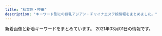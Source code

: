 ```yaml
---
title: "秋葉原・神田"
description: "キーワード別にの巨乳アジアン・チャイナエステ嬢情報をまとめました。"
---
```


新着画像と新着キーワードをまとめています。
2021年03月01日の情報です。

<DmmAffiliateIns />
<KeywordTable
  shops={
    [
    {
        "keywords": {
            "G": 1,
            "D": 4,
            "E": 4
        },
        "station": "JR\u795e\u7530\u99c5\u6771\u53e3",
        "name": "COCORO",
        "url": "http://k-cocoro.co/",
        "img_links": [
            "http://k-cocoro.co/images/shishu_02.jpg",
            "http://k-cocoro.co/images/tite-staff.png",
            "http://k-cocoro.co/images/grande.jpg",
            "http://k-cocoro.co/images/mya.jpg",
            "http://k-cocoro.co/images/momo.jpg",
            "http://k-cocoro.co/images/002.jpg",
            "http://k-cocoro.co/images/noimage.jpg",
            "http://k-cocoro.co/images/s2.jpg",
            "http://k-cocoro.co/images/girlx_top.png",
            "http://k-cocoro.co/images/001.jpg",
            "http://k-cocoro.co/images/gg1.jpg",
            "http://k-cocoro.co/images/remo.jpg",
            "http://k-cocoro.co/images/003.jpg",
            "http://k-cocoro.co/images/nei_03.png",
            "http://k-cocoro.co/images/tite-magazine.png",
            "http://k-cocoro.co/images/yu.jpg",
            "http://k-cocoro.co/images/news_top.jpg",
            "http://k-cocoro.co/images/g3.jpg",
            "http://k-cocoro.co/images/004.jpg",
            "http://k-cocoro.co/images/girl_01.png",
            "http://k-cocoro.co/images/girl_03.png",
            "http://k-cocoro.co/images/shishu_03.jpg",
            "http://k-cocoro.co/images/right_top.png",
            "http://k-cocoro.co/images/shishu_01.jpg",
            "http://k-cocoro.co/images/pagetop.png",
            "http://k-cocoro.co/images/right_bottom.png",
            "http://k-cocoro.co/images/yui.jpg",
            "http://k-cocoro.co/images/mail.png",
            "http://k-cocoro.co/images/nei_01.png",
            "http://k-cocoro.co/images/girl_top.png",
            "http://k-cocoro.co/images/gg2.jpg",
            "http://k-cocoro.co/images/ss.jpg"
        ]
    },
    {
        "name": "\u7652\u3057\u306e\u68ee",
        "keywords": {
            "86": 11
        },
        "img_links": [
            "http://massage-esthe.xyz/img/sta2.jpg",
            "http://massage-esthe.xyz/img/r1.jpg",
            "http://massage-esthe.xyz/img/top.jpg",
            "http://massage-esthe.xyz/img/st1.jpg",
            "http://massage-esthe.xyz/img/st4.jpg",
            "http://massage-esthe.xyz/img/r2.jpg",
            "http://massage-esthe.xyz/img/sta1.jpg",
            "http://massage-esthe.xyz/img/no.png",
            "http://massage-esthe.xyz/img/st3.jpg",
            "http://massage-esthe.xyz/img/st5.jpg",
            "http://massage-esthe.xyz/img/sta4.jpg",
            "http://massage-esthe.xyz/img/sta5.jpg",
            "http://massage-esthe.xyz/img/r4.jpg",
            "http://massage-esthe.xyz/img/nosta.jpg",
            "http://massage-esthe.xyz/img/sta3.jpg",
            "http://massage-esthe.xyz/img/eve.jpg",
            "http://massage-esthe.xyz/img/fla.jpg",
            "http://massage-esthe.xyz/img/st2.jpg"
        ],
        "url": "http://massage-esthe.xyz/",
        "station": "JR\u795e\u7530\u99c5\u897f\u53e3"
    },
    {
        "station": "JR\u79cb\u8449\u539f\u99c5\u662d\u548c\u901a\u308a\u53e3",
        "name": "\u5409\u96c5",
        "img_links": [
            "http://ziya7788.info/images/top-munu-1_02.jpg",
            "http://ziya7788.info/images/top-1_01.jpg",
            "http://ziya7788.info/images/top-1_04.jpg",
            "http://ziya7788.info/images/i-5.jpg",
            "http://ziya7788.info/images/top-munu-1_01.jpg",
            "http://ziya7788.info/images/i-2.jpg",
            "http://ziya7788.info/images/top-1_06.jpg",
            "http://ziya7788.info/images/top-munu-1_05.jpg",
            "http://ziya7788.info/images/i-4.jpg",
            "http://ziya7788.info/images/top-1_02.jpg",
            "http://ziya7788.info/images/top-munu-1_03.jpg",
            "http://ziya7788.info/images/top-1_07.jpg",
            "http://ziya7788.info/images/top-1_03.jpg",
            "http://ziya7788.info/images/index_qr.jpg",
            "http://ziya7788.info/images/top-1_08.jpg",
            "http://ziya7788.info/images/top-munu-1_04.jpg",
            "http://ziya7788.info/images/top-1_09.jpg",
            "http://ziya7788.info/images/top-munu-1_06.jpg",
            "http://ziya7788.info/images/top-1_05.jpg",
            "http://ziya7788.info/images/staff-img.jpg",
            "http://ziya7788.info/images/top-news.jpg",
            "http://ziya7788.info/images/i-1.jpg",
            "http://ziya7788.info/images/top-img.jpg",
            "http://ziya7788.info/images/i-3.jpg",
            "http://ziya7788.info/images/i-6.jpg"
        ],
        "url": "http://ziya7788.info/",
        "keywords": {}
    },
    {
        "img_links": [
            "http://esute-kanda.tokyo/images/st/st_ryo.jpg",
            "http://esute-kanda.tokyo/images/st/st_natsu.jpg",
            "http://esute-kanda.tokyo/images/st/st_kanon.jpg",
            "http://esute-kanda.tokyo/images/top2.png",
            "http://esute-kanda.tokyo/images/top.png",
            "http://esute-kanda.tokyo/images/st/st_jennie2.jpg",
            "http://esute-kanda.tokyo/images/st/st_riri.jpg",
            "http://esute-kanda.tokyo/images/st/st_momo.jpg",
            "http://esute-kanda.tokyo/images/st/st_suzu.jpg",
            "http://esute-kanda.tokyo/images/st/st_jennie.jpg",
            "http://esute-kanda.tokyo/images/st/st_mao.jpg",
            "http://esute-kanda.tokyo/images/st/st_ran.jpg",
            "http://esute-kanda.tokyo/images/st/st_sakura.jpg",
            "http://esute-kanda.tokyo/images/st/st_riko.jpg",
            "http://esute-kanda.tokyo/images/st/st_yuyu.jpg",
            "http://esute-kanda.tokyo/images/st/st_nanami.jpg",
            "http://esute-kanda.tokyo/images/st/st_mariko.jpg",
            "http://esute-kanda.tokyo/images/st/st_yaya.jpg",
            "http://esute-kanda.tokyo/images/st/st_ayaka.jpg",
            "http://esute-kanda.tokyo/images/access/ac_photo.jpg",
            "http://esute-kanda.tokyo/images/st/st_moka.jpg",
            "http://esute-kanda.tokyo/images/st/st_rui.jpg",
            "http://esute-kanda.tokyo/images/st/st_yuuka.jpg",
            "http://esute-kanda.tokyo/images/st/st_sara.jpg",
            "http://esute-kanda.tokyo/images/st/st_yuki.jpg"
        ],
        "name": "\u8336\u8336",
        "keywords": {
            "\u7206\u4e73": 3,
            "D": 9,
            "\u80f8": 1,
            "C": 18,
            "E": 3,
            "F": 8,
            "G": 3,
            "\u4e73": 3
        },
        "url": "http://esute-kanda.tokyo/",
        "station": "\u795e\u7530\u99c5\u897f\u53e3"
    },
    {
        "keywords": {
            "86": 4,
            "E": 1,
            "C": 2,
            "D": 4,
            "85": 2,
            "87": 1
        },
        "name": "\u604b\u306e\u65e5",
        "url": "http://esthe-aroma.pink/",
        "station": "JR\u795e\u7530\u99c5\u6771\u53e3",
        "img_links": [
            "http://esthe-aroma.pink/img/m10.jpg",
            "http://esthe-aroma.pink/img/cg05.jpg",
            "http://esthe-aroma.pink/img/cg01.jpg",
            "http://esthe-aroma.pink/img/cg03.jpg",
            "http://esthe-aroma.pink/img/m6.jpg",
            "http://esthe-aroma.pink/img/m4.jpg",
            "http://esthe-aroma.pink/img/m1.jpg",
            "http://esthe-aroma.pink/img/noo.png",
            "http://esthe-aroma.pink/img/no.png",
            "http://esthe-aroma.pink/img/cg02.jpg",
            "http://esthe-aroma.pink/img/cg07.jpg",
            "http://esthe-aroma.pink/img/top.jpg",
            "http://esthe-aroma.pink/img/m5.jpg",
            "http://esthe-aroma.pink/img/cg011.jpg",
            "http://esthe-aroma.pink/img/m3.jpg",
            "http://esthe-aroma.pink/img/stan.png",
            "http://esthe-aroma.pink/img/fla.jpg",
            "http://esthe-aroma.pink/img/m30.jpg",
            "http://esthe-aroma.pink/img/cg06.jpg",
            "http://esthe-aroma.pink/img/m20.jpg",
            "http://esthe-aroma.pink/img/m2.jpg",
            "http://esthe-aroma.pink/img/cg04.jpg",
            "http://esthe-aroma.pink/img/cg021.jpg",
            "http://esthe-aroma.pink/img/m60.jpg"
        ]
    },
    {
        "name": "\u685c\u6e80\u958b",
        "station": "JR\u79cb\u8449\u539f\u99c5\u662d\u548c\u901a\u308a\u53e3",
        "img_links": [
            "http://sakuram.jpest.net/images/tit_sch.jpg",
            "http://sakuram.jpest.net/images/tit_pro.jpg",
            "http://sakuram.jpest.net/images/tit_new.jpg",
            "http://sakuram.jpest.net/images/tel.png",
            "http://sakuram.jpest.net/images/c7.jpg",
            "http://sakuram.jpest.net/images/c6.jpg",
            "http://sakuram.jpest.net/images/top.jpg",
            "http://sakuram.jpest.net/images/c2.jpg",
            "http://sakuram.jpest.net/images/c4.jpg",
            "http://sakuramadmin.jpest.net/uploads//2020112509063652.jpg",
            "http://sakuram.jpest.net/images/sp_tit_pro.jpg",
            "http://sakuramadmin.jpest.net/uploads//2020112509121473.jpg",
            "http://sakuramadmin.jpest.net/uploads//2020112509073633.jpg",
            "http://sakuram.jpest.net/images/c5.jpg",
            "http://sakuramadmin.jpest.net/uploads//2020112509102616.jpg",
            "http://sakuram.jpest.net/images/c3.jpg",
            "http://sakuram.jpest.net/images/sp_tit_new.jpg",
            "http://sakuram.jpest.net/images/sp_tit_staff.jpg",
            "http://sakuram.jpest.net/images/c8.jpg",
            "http://sakuram.jpest.net/images/sp_tit_pick.jpg",
            "http://sakuramadmin.jpest.net/uploads//2020112509053688.jpg",
            "http://sakuram.jpest.net/images/tit_staff.jpg",
            "http://sakuram.jpest.net/images/c9.jpg",
            "http://sakuramadmin.jpest.net/uploads//202011250904311.jpg",
            "http://sakuram.jpest.net/images/tit_massage.jpg",
            "http://sakuram.jpest.net/images/sp_tit_massage.jpg",
            "http://sakuram.jpest.net/images/c1.jpg"
        ],
        "url": "http://sakuram.jpest.net/",
        "keywords": {
            "F": 1,
            "E": 2
        }
    },
    {
        "img_links": [
            "https://kanda-on.work/images/st/st_yuzuki.jpg",
            "https://kanda-on.work/images/st/st_arisa.jpg",
            "https://kanda-on.work/images/st/st_kaori.jpg",
            "https://kanda-on.work/images/st/st_natsuko.jpg",
            "https://kanda-on.work/images/st/st_ruru.jpg",
            "https://kanda-on.work/images/st/st_rara.jpg",
            "https://kanda-on.work/images/top_campaign_bottom.jpg",
            "https://kanda-on.work/images/st/st_moe.jpg",
            "https://kanda-on.work/images/st/st_miki.jpg",
            "https://kanda-on.work/images/top.png",
            "https://kanda-on.work/images/st/st_mika2.jpg",
            "https://kanda-on.work/images/st/st_lemon.jpg",
            "https://kanda-on.work/images/st/st_akira.jpg",
            "https://kanda-on.work/images/st/st_rara2.jpg",
            "https://kanda-on.work/images/st/st_koko.jpg",
            "https://kanda-on.work/images/st/st_yuri.jpg",
            "https://kanda-on.work/images/st/st_kiki.jpg",
            "https://kanda-on.work/images/top_campaign.jpg",
            "https://kanda-on.work/images/st/st_sakura.jpg",
            "https://kanda-on.work/images/st/st_kana.jpg",
            "https://kanda-on.work/images/st/st_akari.jpg",
            "https://kanda-on.work/images/st/st_ako.jpg",
            "https://kanda-on.work/images/top2.png",
            "https://kanda-on.work/images/st/st_maya.jpg",
            "https://kanda-on.work/images/st/st_mina.jpg",
            "https://kanda-on.work/images/st/st_yuki.jpg",
            "https://kanda-on.work/images/st/st_mika.jpg"
        ],
        "station": "JR\u795e\u7530\u99c5\u897f\u53e3",
        "keywords": {
            "C": 33,
            "\u5de8\u4e73": 3,
            "F": 24,
            "\u4e73": 3
        },
        "name": "\u6e29",
        "url": "https://kanda-on.work/"
    },
    {
        "keywords": {
            "83": 7,
            "82": 14,
            "E": 7,
            "86": 7,
            "81": 7,
            "85": 7,
            "88": 7,
            "C": 21,
            "D": 21,
            "87": 7
        },
        "station": "JR\u6d45\u8349\u6a4b\u99c5\u6771\u53e3",
        "url": "http://ainsel.tyo.ac/",
        "name": "Ainsel\u30fb\u30a8\u30a4\u30f3\u30bb\u30eb",
        "img_links": [
            "http://ainsel.tyo.ac/images/room2.jpg",
            "http://ainsel.tyo.ac/images/mobile.jpg",
            "http://ainsel.tyo.ac/images/staff0.jpg",
            "http://ainsel.tyo.ac/photos/sites/50/2020/09/2020091109302142.jpg",
            "http://ainsel.tyo.ac/photos/sites/50/2020/09/2020091109200314.jpg",
            "http://ainsel.tyo.ac/photos/sites/50/2020/09/2020091109302586.jpg",
            "http://ainsel.tyo.ac/images/room1.jpg",
            "http://ainsel.tyo.ac/photos/sites/50/2020/10/2020100307023490.jpg",
            "http://ainsel.tyo.ac/photos/sites/50/2020/09/2020091109303095.jpg",
            "http://ainsel.tyo.ac/images/news.png",
            "http://ainsel.tyo.ac/images/s_staff.png",
            "http://ainsel.tyo.ac/images/s3.jpg",
            "http://ainsel.tyo.ac/images/room3.jpg",
            "http://ainsel.tyo.ac/images/room4.jpg",
            "http://ainsel.tyo.ac/photos/sites/50/2020/09/2020091109212779.jpg",
            "http://ainsel.tyo.ac/images/s1.jpg",
            "http://ainsel.tyo.ac/images/top.png"
        ]
    },
    {
        "station": "JR\u795e\u7530\u99c5\u5317\u53e3",
        "keywords": {
            "D": 11,
            "C": 33,
            "E": 4,
            "F": 4
        },
        "img_links": [
            "http://nene-kanda.net/images/st/st_mie.jpg",
            "http://nene-kanda.net/images/st/st_mao.jpg",
            "http://nene-kanda.net/images/share/sptel.png",
            "http://nene-kanda.net/images/st/st_saki.jpg",
            "http://nene-kanda.net/images/1.jpg",
            "http://nene-kanda.net/images/topimage/topimage.jpg",
            "http://nene-kanda.net/images/st/st_ruru.jpg",
            "http://nene-kanda.net/images/st/st_mimi.jpg",
            "http://nene-kanda.net/images/4.jpg",
            "http://nene-kanda.net/images/share/tel.png",
            "http://nene-kanda.net/images/topimage/subimage.jpg",
            "http://nene-kanda.net/images/share/pagetop.png",
            "http://nene-kanda.net/images/st/st_miki.jpg",
            "http://nene-kanda.net/images/2.jpg",
            "http://nene-kanda.net/images/3.jpg",
            "http://nene-kanda.net/images/st/st_hitomi.jpg"
        ],
        "name": "NeNe\uff5e\u30cd\u30cd\uff5e",
        "url": "http://nene-kanda.net/index.html"
    },
    {
        "name": "\u30cf\u30d4\u30cd\u30b9",
        "url": "http://loman.ies.fun/",
        "keywords": {
            "E": 4,
            "C": 33,
            "D": 11,
            "89": 1,
            "86": 8,
            "83": 2,
            "88": 1,
            "85": 5,
            "87": 4
        },
        "station": "JR\u795e\u7530\u99c5\u5317\u53e3",
        "img_links": [
            "http://loman.ies.fun/photos/sites/33/2020/03/2020032611555543.jpg",
            "http://loman.ies.fun/photos/sites/33/2020/03/2020032611522152.jpg",
            "http://loman.ies.fun/photos/sites/33/2020/03/2020032611511046.jpg",
            "http://loman.ies.fun/images/girl-z1.jpg",
            "http://loman.ies.fun/photos/sites/33/2020/03/2020032611553428.jpg",
            "http://loman.ies.fun/images/top.png",
            "http://loman.ies.fun/photos/sites/33/2020/03/2020032611445837.jpg",
            "http://loman.ies.fun/photos/sites/33/2020/08/2020081913260795.jpg",
            "http://loman.ies.fun/photos/sites/33/2020/03/2020032611565613.jpg",
            "http://loman.ies.fun/photos/sites/33/2020/03/2020032611584396.jpg",
            "http://loman.ies.fun/photos/sites/33/2020/03/202003261138067.jpg",
            "http://loman.ies.fun/images/mobile.jpg",
            "http://loman.ies.fun/photos/sites/33/2020/03/2020032611562755.jpg",
            "http://loman.ies.fun/photos/sites/33/2020/03/202003261151446.jpg",
            "http://loman.ies.fun/images/room3.jpg",
            "http://loman.ies.fun/photos/sites/33/2020/03/2020032611153250.jpg",
            "http://loman.ies.fun/photos/sites/33/2020/03/2020032611565659.jpg",
            "http://loman.ies.fun/images/room2.jpg",
            "http://loman.ies.fun/images/s_news.png",
            "http://loman.ies.fun/photos/sites/33/2020/03/2020032611445885.jpg",
            "http://loman.ies.fun/photos/sites/33/2020/03/202003261200240.jpg",
            "http://loman.ies.fun/photos/sites/33/2020/03/2020032611565587.jpg",
            "http://loman.ies.fun/images/room4.jpg",
            "http://loman.ies.fun/photos/sites/33/2020/03/2020032612000446.jpg",
            "http://loman.ies.fun/images/room1.jpg",
            "http://loman.ies.fun/images/girl-z2.jpg",
            "http://loman.ies.fun/images/s_staff.png",
            "http://loman.ies.fun/photos/sites/33/2020/03/202003261158439.jpg",
            "http://loman.ies.fun/photos/sites/33/2020/03/2020032611581578.jpg",
            "http://loman.ies.fun/images/s_pick.png",
            "http://loman.ies.fun/photos/sites/33/2020/03/2020032611581687.jpg",
            "http://loman.ies.fun/photos/sites/33/2020/03/2020032611443518.jpg"
        ]
    },
    {
        "keywords": {
            "E": 9,
            "F": 6,
            "C": 26,
            "87": 11,
            "89": 2,
            "85": 5,
            "D": 15,
            "88": 5,
            "91": 3,
            "H": 1,
            "86": 7
        },
        "url": "http://genkidou.work/",
        "name": "\u5143\u6c17\u5802\uff5e\u3052\u3093\u304d\u3069\u3046\uff5e",
        "img_links": [
            "http://genkidou.work/sp/img/t-o.jpg",
            "http://genkidou.work/img/s1.jpg",
            "http://genkidou.work/img/st22.jpg",
            "http://genkidou.work/sp/img/add.jpg",
            "http://genkidou.work/img/acc6.jpg",
            "http://genkidou.work/sp/img/botton.jpg",
            "http://genkidou.work/sp/img/p23.jpg",
            "http://genkidou.work/sp/img/cam.jpg",
            "http://genkidou.work/sp/img/sch.jpg",
            "http://genkidou.work/sp/img/st2.jpg",
            "http://genkidou.work/sp/img/acc4.jpg",
            "http://genkidou.work/img/st12.jpg",
            "http://genkidou.work/img/r9.jpg",
            "http://genkidou.work/sp/img/st10.jpg",
            "http://genkidou.work/img/st9.jpg",
            "http://genkidou.work/sp/img/pc.jpg",
            "http://genkidou.work/sp/img/st13.jpg",
            "http://genkidou.work/img/koko_468x60.png",
            "http://genkidou.work/sp/img/st18.jpg",
            "http://genkidou.work/sp/img/acc2.jpg",
            "http://genkidou.work/img/st18.jpg",
            "http://genkidou.work/sp/img/tel.jpg",
            "http://genkidou.work/img/fla-2.jpg",
            "http://genkidou.work/img/st0011.jpg",
            "http://genkidou.work/img/mo.png",
            "http://genkidou.work/img/st16.jpg",
            "http://genkidou.work/img/head.jpg",
            "http://genkidou.work/sp/img/sys.jpg",
            "http://genkidou.work/sp/img/info.jpg",
            "http://genkidou.work/sp/img/acc6.jpg",
            "http://genkidou.work/sp/img/t-a.jpg",
            "http://genkidou.work/img/sta16.jpg",
            "http://genkidou.work/sp/img/st16.jpg",
            "http://genkidou.work/img/acc4.jpg",
            "http://genkidou.work/img/st011.jpg",
            "http://genkidou.work/img/s3.jpg",
            "http://genkidou.work/img/st21.jpg",
            "http://genkidou.work/sp/img/acc1.jpg",
            "http://genkidou.work/img/acc5.jpg",
            "http://genkidou.work/img/sta22.jpg",
            "http://genkidou.work/img/acc3.jpg",
            "http://genkidou.work/sp/img/t-t.jpg",
            "http://genkidou.work/img/st13.jpg",
            "http://genkidou.work/img/botton.jpg",
            "http://genkidou.work/sp/img/acc5.jpg",
            "http://genkidou.work/img/body2.jpg",
            "http://genkidou.work/sp/img/st24.jpg",
            "http://genkidou.work/sp/img/tit.jpg",
            "http://genkidou.work/img/st17.jpg",
            "http://genkidou.work/img/sta11.jpg",
            "http://genkidou.work/sp/img/st6.jpg",
            "http://genkidou.work/img/sta6.jpg",
            "http://genkidou.work/img/st4.jpg",
            "http://genkidou.work/img/fla.jpg",
            "http://genkidou.work/img/s2.jpg",
            "http://genkidou.work/img/acc2.jpg",
            "http://genkidou.work/img/st6.jpg",
            "http://genkidou.work/img/acc1.jpg",
            "http://genkidou.work/img/st3.jpg",
            "http://genkidou.work/sp/img/time.jpg",
            "http://genkidou.work/img/sta20.jpg",
            "http://genkidou.work/sp/img/pic.jpg",
            "http://genkidou.work/img/st20.jpg",
            "http://genkidou.work/img/st010.jpg",
            "http://genkidou.work/sp/img/acc3.jpg",
            "http://genkidou.work/sp/img/st23.jpg",
            "http://genkidou.work/sp/img/p20.jpg",
            "http://genkidou.work/img/st7.jpg",
            "http://genkidou.work/img/sta2.jpg",
            "http://genkidou.work/img/st2.jpg",
            "http://genkidou.work/sp/img/t-s.jpg",
            "http://genkidou.work/sp/img/st22.jpg",
            "http://genkidou.work/img/fla-1.jpg",
            "http://genkidou.work/img/sta24.jpg",
            "http://genkidou.work/sp/img/st11.jpg",
            "http://genkidou.work/img/st23.jpg",
            "http://genkidou.work/img/sta23.jpg",
            "http://genkidou.work/img/s4.jpg",
            "http://genkidou.work/sp/img/t-r.jpg",
            "http://genkidou.work/sp/img/st20.jpg",
            "http://genkidou.work/img/sta10.jpg",
            "http://genkidou.work/sp/img/koko_234x60.png",
            "http://genkidou.work/sp/img/p24.jpg",
            "http://genkidou.work/img/fla-3.jpg",
            "http://genkidou.work/img/s5.jpg",
            "http://genkidou.work/img/st24.jpg"
        ],
        "station": "JR\u795e\u7530\u99c5\u897f\u53e3"
    },
    {
        "keywords": {
            "C": 1,
            "89": 2,
            "88": 1,
            "F": 2,
            "E": 1
        },
        "url": "http://gakuen.jpest.net/",
        "station": "JR\u79cb\u8449\u539f\u99c5\u662d\u548c\u901a\u308a\u53e3",
        "name": "\u5c11\u5973\u5b66\u5712",
        "img_links": [
            "http://gakuenadmin.jpest.net/uploads/2020/11/g4.jpg",
            "http://gakuenadmin.jpest.net/uploads/2020/11/2020111905172382.jpeg",
            "http://gakuenadmin.jpest.net/uploads/2021/02/202102151157232.jpeg",
            "http://gakuenadmin.jpest.net/uploads/2020/11/2020112607092280.jpeg",
            "http://gakuenadmin.jpest.net/uploads/2020/11/2020112607090815.jpeg",
            "http://gakuenadmin.jpest.net/uploads/2021/02/2021021404551428.jpg",
            "http://gakuenadmin.jpest.net/uploads/2020/11/202011170741460-e1613281451949.jpg",
            "http://gakuenadmin.jpest.net/uploads/2021/02/2021021404545183.jpg",
            "http://gakuenadmin.jpest.net/uploads/2021/02/2021021405363587.jpeg",
            "http://gakuen.jpest.net/images/c9.jpg",
            "http://gakuenadmin.jpest.net/uploads/2021/02/2021021404543751.jpg",
            "http://gakuen.jpest.net/images/c5.jpg",
            "http://gakuen.jpest.net/images/c1.jpg",
            "http://gakuenadmin.jpest.net/uploads/2021/02/2021021511572740.jpeg",
            "http://gakuen.jpest.net/images/c8.jpg",
            "http://gakuen.jpest.net/images/c4.jpg",
            "http://gakuenadmin.jpest.net/uploads/2021/01/2021013104094765.jpg",
            "http://gakuenadmin.jpest.net/uploads/2021/02/2021021709012527.jpeg",
            "http://gakuenadmin.jpest.net/uploads/2020/11/2020111707403491.jpg",
            "http://gakuen.jpest.net/images/c6.jpg",
            "http://gakuenadmin.jpest.net/uploads/2020/11/2020111905143846.jpeg",
            "http://gakuen.jpest.net/images/c2.jpg",
            "http://gakuen.jpest.net/images/c7.jpg",
            "http://gakuenadmin.jpest.net/uploads/2021/02/2021021404545968.jpg",
            "http://gakuen.jpest.net/images/c3.jpg",
            "http://gakuenadmin.jpest.net/uploads/2021/02/2021021709042073.jpeg",
            "http://gakuenadmin.jpest.net/uploads/2021/01/2021013104085726.jpg",
            "http://gakuen.jpest.net/images/c10.jpg",
            "http://gakuen.jpest.net/images/tel.png"
        ]
    },
    {
        "station": "JR\u79cb\u8449\u539f\u99c5\u662d\u548c\u901a\u308a\u53e3",
        "name": "\u30d1\u30f3\u30c0\u30de\u30c3\u30b5\u30fc\u30b8",
        "keywords": {},
        "img_links": [
            "https://yumegokochi1.com/_src/49690956/mikinew22.png",
            "https://yumegokochi1.com/_src/49451704/img20200921221149975618.png",
            "https://yumegokochi1.com/_src/49800856/2.jpg",
            "https://yumegokochi1.com/_src/49451757/mikinew22.png",
            "https://yumegokochi1.com/_src/49451688/mikinew22.png",
            "https://yumegokochi1.com/_src/53271233/hinamatsuri.jpg",
            "https://yumegokochi1.com/_src/49451804/9dfc3519-db15-4421-9d5a-72bca41cf758.jpg",
            "https://yumegokochi1.com/_src/49451710/gettyimages-1124713982.jpg",
            "https://yumegokochi1.com/_src/49451739/s__37322773.jpg",
            "https://yumegokochi1.com/_src/49451708/img20200921221149975618.png",
            "https://yumegokochi1.com/_src/49451761/73712a1b-86b8-482b-b4d2-d8a85862327f.jpg",
            "https://yumegokochi1.com/_src/49451762/9dfc3519-db15-4421-9d5a-72bca41cf758.jpg",
            "https://yumegokochi1.com/_src/49451698/img20200920211111185467.png",
            "https://yumegokochi1.com/_src/49451690/tel.png",
            "https://yumegokochi1.com/_src/49451725/img20200920211111185467.png",
            "https://yumegokochi1.com/_src/49800727/1.jpg",
            "https://yumegokochi1.com/_src/49451694/img20200920141422782540.png",
            "https://yumegokochi1.com/_src/49600659/mikinew22.png",
            "https://yumegokochi1.com/_src/49451751/s__37707790.jpg",
            "https://yumegokochi1.com/_src/49800472/mikinew22.png",
            "https://yumegokochi1.com/_src/49451747/mikinew22.png",
            "https://yumegokochi1.com/_src/49800470/mikinew22.png",
            "https://yumegokochi1.com/_src/49451753/mikinew22.png",
            "https://yumegokochi1.com/_src/49690958/mikinew22.png",
            "https://yumegokochi1.com/_src/49451706/img20200921221149975618.png",
            "https://yumegokochi1.com/_src/49451721/2019-06-03_20200201221114.png",
            "https://yumegokochi1.com/_src/49451741/panda.png",
            "https://yumegokochi1.com/_src/49600657/mikinew22.png",
            "https://yumegokochi1.com/_src/49451755/mikinew22.png",
            "https://yumegokochi1.com/_src/49601606/mikinew22.png",
            "https://yumegokochi1.com/_src/49801147/1.jpg",
            "https://yumegokochi1.com/_src/49601604/img_5364.png",
            "https://yumegokochi1.com/_src/49451712/gettyimages-1124713982.jpg",
            "https://yumegokochi1.com/_src/49451714/img20200920211111185467.png",
            "https://yumegokochi1.com/_src/49451759/mikinew22.png",
            "https://yumegokochi1.com/_src/49451724/2019-06-03_20200201221114.png",
            "https://yumegokochi1.com/_src/49451769/sign.png"
        ],
        "url": "https://yumegokochi1.com/"
    },
    {
        "station": "JR\u79cb\u8449\u539f\u99c5\u662d\u548c\u901a\u308a\u53e3",
        "keywords": {
            "87": 1,
            "89": 1,
            "90": 1,
            "88": 1,
            "D": 3,
            "84": 1,
            "C": 4
        },
        "img_links": [
            "http://junpu.jpest.net/images/tt.jpg",
            "http://junpuadmin.jpest.net/uploads/2021/01/E3B6B02E-4F32-431B-90DF-8F02A102ED7A.jpg",
            "http://junpu.jpest.net/images/b1.jpg",
            "http://junpu.jpest.net/images/head.jpg",
            "http://junpuadmin.jpest.net/uploads/2021/01/5BBD19C5-8DEF-48E7-87D0-CEBE168F2E36-2.jpg",
            "http://junpu.jpest.net/images/telhead.jpg",
            "http://junpuadmin.jpest.net/uploads/2021/02/IMG_2214-1.jpg",
            "http://junpuadmin.jpest.net/uploads/2021/01/E3B6B02E-4F32-431B-90DF-8F02A102ED7A-1.jpg",
            "http://junpuadmin.jpest.net/uploads/2021/01/admin-ajax.jpg",
            "http://junpuadmin.jpest.net/uploads/2021/01/IMG_2402-1.jpg",
            "http://junpu.jpest.net/images/footer.jpg",
            "http://junpuadmin.jpest.net/uploads/2021/01/6DEF0C3A-BC24-43F3-86B7-EA77E5E3A717.jpg",
            "http://junpu.jpest.net/images/telb1.jpg",
            "http://junpuadmin.jpest.net/uploads/2021/01/7.jpg",
            "http://junpu.jpest.net/images/sys4.jpg",
            "http://junpu.jpest.net/images/sys3.jpg",
            "http://junpuadmin.jpest.net/uploads/2021/01/IMG_1616-2.jpg",
            "http://junpuadmin.jpest.net/uploads/2021/01/IMG_1555.jpg",
            "http://junpuadmin.jpest.net/uploads/2021/01/8FAC8FB2-DB21-4688-B50C-530DE522F742.jpg",
            "http://junpuadmin.jpest.net/uploads/2021/01/g1-1.jpg",
            "http://junpu.jpest.net/images/tiao.jpg",
            "http://junpuadmin.jpest.net/uploads/2021/01/5.jpg",
            "http://junpu.jpest.net/images/r4.jpg"
        ],
        "url": "http://junpu.jpest.net/",
        "name": "\u9806\u98a8"
    },
    {
        "name": "\u5065\u5eb7\u574a",
        "url": "http://kenkoubo.link",
        "img_links": [
            "http://kenkoubo.link/wp-content/themes/template-salon2/images/08.jpg",
            "http://es-tsudanuma.com/wp-content/uploads/2016/10/massage-de_88_31.jpg",
            "http://kenkoubo.link/wp-content/uploads/2017/03/09.jpg",
            "http://kenkoubo.link/wp-content/uploads/2019/05/ai_image_1_syusei-900x1600.jpeg",
            "http://kenkoubo.link/wp-content/uploads/2019/05/rin_image_1_syusei-900x1600.jpeg",
            "http://kenkoubo.link/wp-content/themes/template-salon2/images/info2.png",
            "http://kenkoubo.link/wp-content/uploads/2019/05/ai_image_1_syusei-250x375.jpeg",
            "http://kenkoubo.link/wp-content/uploads/2017/03/07-1.jpg",
            "http://kenkoubo.link/wp-content/uploads/2017/03/08-2.jpg",
            "https://www.mens-anavi.com/img/mens-esthe1.png",
            "http://kenkoubo.link/wp-content/uploads/2017/03/03-1-250x375.jpg",
            "http://kenkoubo.link/wp-content/themes/template-salon2/images/03.jpg",
            "http://kenkoubo.link/wp-content/themes/template-salon2/images/slider1.jpg",
            "http://kenkoubo.link/wp-content/themes/template-salon2/images/camp-bnr.png",
            "http://kenkoubo.link/wp-content/uploads/2017/03/05-1-250x375.jpg",
            "http://kenkoubo.link/wp-content/uploads/2019/05/rin_image_1_syusei-250x375.jpeg",
            "http://kenkoubo.link/wp-content/uploads/2017/03/08a.jpg",
            "http://kenkoubo.link/wp-content/uploads/2017/03/05a.jpg",
            "http://kenkoubo.link/wp-content/uploads/2017/03/05-1.jpg",
            "http://kenkoubo.link/wp-content/themes/template-salon2/images/news-ttl.png",
            "http://kenkoubo.link/wp-content/uploads/2020/11/yuko_image_syusei-1.jpg",
            "http://kenkoubo.link/wp-content/themes/template-salon2/images/telm.png",
            "http://kenkoubo.link/wp-content/themes/template-salon2/images/camp-bnr2.png",
            "http://kenkoubo.link/wp-content/themes/template-salon2/images/pickup-frame.png",
            "http://kenkoubo.link/wp-content/themes/template-salon2/images/info.png",
            "http://kenkoubo.link/wp-content/uploads/2017/03/08-250x375.jpg",
            "http://kenkoubo.link/wp-content/themes/template-salon2/images/camp-bnr4.png",
            "http://kenkoubo.link/wp-content/uploads/2020/11/yuko_image_syusei-1-250x375.jpg",
            "http://kenkoubo.link/wp-content/uploads/2017/03/03-1.jpg",
            "http://kenkoubo.link/wp-content/uploads/2017/03/08.jpg",
            "http://kenkoubo.link/wp-content/themes/template-salon2/images/camp-bnr3.png",
            "http://kenkoubo.link/wp-content/uploads/2017/03/05.jpg",
            "http://kenkoubo.link/wp-content/themes/template-salon2/images/05.jpg",
            "http://kenkoubo.link/wp-content/themes/template-salon2/images/pickup-ttl.png"
        ],
        "station": "JR\u795e\u7530\u99c5\u5317\u53e3",
        "keywords": {
            "C": 6,
            "85": 2,
            "89": 4,
            "90": 2,
            "D": 6,
            "88": 4
        }
    },
    {
        "keywords": {
            "84": 1
        },
        "img_links": [
            "http://www.asakusabashi-est.xyz/images/index-aridel_02.jpg",
            "http://www.asakusabashi-est.xyz/images/staff/4/3.jpg",
            "http://www.asakusabashi-est.xyz/images/index-aridel_20.jpg",
            "http://www.asakusabashi-est.xyz/images/idnex-down/index-down-if_03.jpg",
            "http://www.asakusabashi-est.xyz/images/idnex-down/index-down-if_12.jpg",
            "http://www.asakusabashi-est.xyz/images/staff/4/4.jpg",
            "http://www.asakusabashi-est.xyz/images/nav/lanmu-t-sys.jpg",
            "http://www.asakusabashi-est.xyz/images/idnex-down/index-down-if_05.jpg",
            "http://www.asakusabashi-est.xyz/images/top/t3.jpg",
            "http://www.asakusabashi-est.xyz/images/index-aridel_10.jpg",
            "http://www.asakusabashi-est.xyz/images/top/t3.png",
            "http://www.asakusabashi-est.xyz/images/nav/lanmu-t-job.jpg",
            "http://www.asakusabashi-est.xyz/images/index-aridel_07.jpg",
            "http://www.asakusabashi-est.xyz/images/nav/lanmu-t-st.jpg",
            "http://www.asakusabashi-est.xyz/images/idnex-down/index-down-if_07.jpg",
            "http://www.asakusabashi-est.xyz/images/top/t2.jpg",
            "http://www.asakusabashi-est.xyz/images/staff/2/moro/moro.jpg",
            "http://www.asakusabashi-est.xyz/images/shop/zi2.png",
            "http://www.asakusabashi-est.xyz/images/sys/lanmu-zi-s7.png",
            "http://www.asakusabashi-est.xyz/images/staff/4/2.jpg",
            "http://www.asakusabashi-est.xyz/images/shop/zi.png",
            "http://www.asakusabashi-est.xyz/images/shop/zi4.png",
            "http://www.asakusabashi-est.xyz/images/index-aridel_18.jpg",
            "http://www.asakusabashi-est.xyz/images/index-aridel_24.jpg",
            "http://www.asakusabashi-est.xyz/images/shop/zi3.png",
            "http://www.asakusabashi-est.xyz/images/staff/6.jpg",
            "http://www.asakusabashi-est.xyz/images/staff/akira.jpg"
        ],
        "name": "Oualia\u30fb\u30af\u30aa\u30ea\u30a2",
        "station": "JR\u6d45\u8349\u6a4b\u99c5\u6771\u53e3",
        "url": "http://www.asakusabashi-est.xyz/"
    },
    {
        "keywords": {
            "D": 5,
            "87": 4,
            "C": 14,
            "85": 3,
            "86": 1
        },
        "station": "JR\u79cb\u8449\u539f\u99c5\u662d\u548c\u901a\u308a\u53e3",
        "name": "\u96a0\u308c\u5bb6",
        "img_links": [
            "http://jasmine-massage.info/i/img/sta196.jpg",
            "http://jasmine-massage.info/img/sta197.jpg",
            "http://jasmine-massage.info/img/s198.jpg",
            "http://jasmine-massage.info/i/img/r2.jpg",
            "http://jasmine-massage.info/i/img/sta199.jpg",
            "http://jasmine-massage.info/img/s197.jpg",
            "http://jasmine-massage.info/img/head.jpg",
            "http://jasmine-massage.info/img/botton.jpg",
            "http://jasmine-massage.info/img/sta198.jpg",
            "http://jasmine-massage.info/img/st199.jpg",
            "http://jasmine-massage.info/img/st196.jpg",
            "http://jasmine-massage.info/img/mo.png",
            "http://jasmine-massage.info/img/st0199.jpg",
            "http://jasmine-massage.info/i/img/sta197.jpg",
            "http://jasmine-massage.info/i/img/r3.jpg",
            "http://jasmine-massage.info/img/st0197.jpg",
            "http://jasmine-massage.info/img/s199.jpg",
            "http://jasmine-massage.info/i/img/st196.jpg",
            "http://jasmine-massage.info/img/nos.jpg",
            "http://jasmine-massage.info/img/st198.jpg",
            "http://jasmine-massage.info/img/sta199.jpg",
            "http://jasmine-massage.info/img/sj.jpg",
            "http://jasmine-massage.info/img/sta196.jpg",
            "http://jasmine-massage.info/img/s196.jpg",
            "http://jasmine-massage.info/i/img/r4.jpg",
            "http://jasmine-massage.info/img/st197.jpg",
            "http://jasmine-massage.info/img/st0196.jpg",
            "http://jasmine-massage.info/i/img/r1.jpg",
            "http://jasmine-massage.info/img/st0198.jpg",
            "http://jasmine-massage.info/i/img/sta198.jpg"
        ],
        "url": "http://jasmine-massage.info/"
    },
    {
        "name": "\u6c34\u306e\u604b",
        "img_links": [],
        "keywords": {},
        "station": "JR\u795e\u7530\u99c5\u5357\u53e3",
        "url": "https://mizuno-koi.com/"
    },
    {
        "station": "JR\u795e\u7530\u99c5\u6771\u53e3",
        "name": "\u767e\u5408",
        "url": "http://yuri.es-relax.info/",
        "keywords": {
            "86": 14,
            "D": 12,
            "88": 2
        },
        "img_links": [
            "http://yuri.es-relax.info/gals/mimi1.jpg",
            "http://yuri.es-relax.info/gals/riri1.jpg",
            "http://yuri.es-relax.info/images/nana1.jpg",
            "http://yuri.es-relax.info/images/info3.png",
            "http://yuri.es-relax.info/images/info5.jpg",
            "http://yuri.es-relax.info/gals/yuki1.jpg",
            "http://yuri.es-relax.info/images/bg_header.jpg",
            "http://yuri.es-relax.info/images/hana1.jpg",
            "http://yuri.es-relax.info/images/nao1.jpg",
            "http://yuri.es-relax.info/images/sayuri1.jpg",
            "http://yuri.es-relax.info/images/yuyu1.jpg"
        ]
    },
    {
        "url": "http://www.kien-es.info/",
        "keywords": {
            "87": 3,
            "C": 4,
            "D": 5,
            "86": 1,
            "84": 2,
            "85": 2,
            "88": 1
        },
        "img_links": [
            "http://www.kien-es.info/sp/images/news.jpg",
            "http://www.kien-es.info/img/aki1.jpg",
            "http://www.kien-es.info/sp/img/yuka2.jpg",
            "http://www.kien-es.info/sp/images/7.jpg",
            "http://www.kien-es.info/images/sm.jpg",
            "http://www.kien-es.info/images/int1.jpg",
            "http://www.kien-es.info/img/emi.png",
            "http://www.kien-es.info/img/kara.png",
            "http://www.kien-es.info/sp/images/ac2.png",
            "http://www.kien-es.info/sp/images/staff_t.jpg",
            "http://www.kien-es.info/sp/img/emi1.jpg",
            "http://www.kien-es.info/images/int2.jpg",
            "http://www.kien-es.info/sp/images/info_t.jpg",
            "http://www.kien-es.info/sp/images/tel.jpg",
            "http://www.kien-es.info/img/yuka.png",
            "http://www.kien-es.info/images/9.jpg",
            "http://www.kien-es.info/sp/images/sys2.jpg",
            "http://www.kien-es.info/img/haruka.png",
            "http://www.kien-es.info/sp/images/ac1.jpg",
            "http://www.kien-es.info/img/yuri2.jpg",
            "http://www.kien-es.info/sp/images/5.jpg",
            "http://www.kien-es.info/images/11.jpg",
            "http://www.kien-es.info/img/yuki1.jpg",
            "http://www.kien-es.info/sp/staff/kumi.png",
            "http://www.kien-es.info/img/yuri.png",
            "http://www.kien-es.info/images/news.jpg",
            "http://www.kien-es.info/sp/staff/yuka.png",
            "http://www.kien-es.info/img/aki2.jpg",
            "http://www.kien-es.info/sp/img/yuka1.jpg",
            "http://www.kien-es.info/sp/images/2.jpg",
            "http://www.kien-es.info/img/yuki.png",
            "http://www.kien-es.info/sp/images/newsb.png",
            "http://www.kien-es.info/sp/images/4.jpg",
            "http://www.kien-es.info/sp/images/info.png",
            "http://www.kien-es.info/img/kara1.jpg",
            "http://www.kien-es.info/sp/images/int1.jpg",
            "http://www.kien-es.info/sp/img/yuki2.jpg",
            "http://www.kien-es.info/sp/img/yuri2.jpg",
            "http://www.kien-es.info/images/info.jpg",
            "http://www.kien-es.info/img/yuka1.jpg",
            "http://www.kien-es.info/sp/images/sys1.jpg",
            "http://www.kien-es.info/sp/img/aki2.jpg",
            "http://www.kien-es.info/sp/img/yumi1.jpg",
            "http://www.kien-es.info/sp/staff/haruka.png",
            "http://www.kien-es.info/sp/img/kumi2.jpg",
            "http://www.kien-es.info/img/kumi.png",
            "http://www.kien-es.info/sp/img/kara2.jpg",
            "http://www.kien-es.info/sp/img/emi2.jpg",
            "http://www.kien-es.info/sp/staff/yumi.png",
            "http://www.kien-es.info/sp/images/1.jpg",
            "http://www.kien-es.info/sp/img/kumi1.jpg",
            "http://www.kien-es.info/img/kara2.jpg",
            "http://www.kien-es.info/img/kumi2.jpg",
            "http://www.kien-es.info/sp/img/haruka1.jpg",
            "http://www.kien-es.info/sp/staff/aki.png",
            "http://www.kien-es.info/sp/menu/staff.jpg",
            "http://www.kien-es.info/img/yuka2.jpg",
            "http://www.kien-es.info/sp/img/aki1.jpg",
            "http://www.kien-es.info/images/12.jpg",
            "http://www.kien-es.info/sp/staff/yuki.png",
            "http://www.kien-es.info/img/emi1.jpg",
            "http://www.kien-es.info/sp/images/head.jpg",
            "http://www.kien-es.info/sp/menu/top.jpg",
            "http://www.kien-es.info/sp/images/sys4.png",
            "http://www.kien-es.info/sp/img/kara1.jpg",
            "http://www.kien-es.info/images/4.jpg",
            "http://www.kien-es.info/sp/img/yuri1.jpg",
            "http://www.kien-es.info/img/yuki2.jpg",
            "http://www.kien-es.info/sp/staff/emi.png",
            "http://www.kien-es.info/sp/images/ac3.png",
            "http://www.kien-es.info/images/sys1.jpg",
            "http://www.kien-es.info/images/interior_t.jpg",
            "http://www.kien-es.info/sp/img/yuki1.jpg",
            "http://www.kien-es.info/sp/images/9.jpg",
            "http://www.kien-es.info/images/2.jpg",
            "http://www.kien-es.info/images/mobile.jpg",
            "http://www.kien-es.info/sp/staff/kara.png",
            "http://www.kien-es.info/images/1.jpg",
            "http://www.kien-es.info/sp/images/interior_t.jpg",
            "http://www.kien-es.info/img/kaori1.jpg",
            "http://www.kien-es.info/images/3.jpg",
            "http://www.kien-es.info/img/kumi1.jpg",
            "http://www.kien-es.info/images/10.jpg",
            "http://www.kien-es.info/images/rem.png",
            "http://www.kien-es.info/img/kaori.png",
            "http://www.kien-es.info/sp/images/footer.png",
            "http://www.kien-es.info/images/sys2.jpg",
            "http://www.kien-es.info/images/head.jpg",
            "http://www.kien-es.info/img/aki.png",
            "http://www.kien-es.info/sp/images/8.jpg",
            "http://www.kien-es.info/img/haruka1.jpg",
            "http://www.kien-es.info/sp/images/3.jpg",
            "http://www.kien-es.info/sp/images/int2.png",
            "http://www.kien-es.info/images/staff_t.jpg",
            "http://www.kien-es.info/sp/images/6.jpg",
            "http://www.kien-es.info/images/14.jpg",
            "http://www.kien-es.info/sp/images/rec.jpg",
            "http://www.kien-es.info/sp/staff/yuri.png",
            "http://www.kien-es.info/sp/images/sys3.jpg",
            "http://www.kien-es.info/img/yuri1.jpg"
        ],
        "name": "\u5947\u7e01\uff5e\u304d\u3048\u3093\uff5e",
        "station": "JR\u79cb\u8449\u539f\u99c5\u96fb\u6c17\u8857\u53e3"
    },
    {
        "keywords": {
            "85": 1,
            "E": 4,
            "86": 5,
            "D": 2
        },
        "name": "\u82b1\u6c34\u6728",
        "url": "http://xn--vckg5a9gugx77p8s4b.biz/",
        "station": "JR\u79cb\u8449\u539f\u99c5\u662d\u548c\u901a\u308a\u53e3",
        "img_links": [
            "http://xn--vckg5a9gugx77p8s4b.biz/images/cg06.jpg",
            "http://xn--vckg5a9gugx77p8s4b.biz/images/m20.jpg",
            "http://xn--vckg5a9gugx77p8s4b.biz/images/rot.jpg",
            "http://xn--vckg5a9gugx77p8s4b.biz/images/ltb.jpg",
            "http://xn--vckg5a9gugx77p8s4b.biz/images/lab.jpg",
            "http://xn--vckg5a9gugx77p8s4b.biz/images/m50.jpg",
            "http://xn--vckg5a9gugx77p8s4b.biz/images/m60.jpg",
            "http://xn--vckg5a9gugx77p8s4b.biz/images/t4.jpg",
            "http://xn--vckg5a9gugx77p8s4b.biz/images/no.png",
            "http://xn--vckg5a9gugx77p8s4b.biz/images/t1.jpg",
            "http://xn--vckg5a9gugx77p8s4b.biz/images/cg07.jpg",
            "http://xn--vckg5a9gugx77p8s4b.biz/images/cg02.jpg",
            "http://xn--vckg5a9gugx77p8s4b.biz/images/cg051.jpg",
            "http://xn--vckg5a9gugx77p8s4b.biz/images/line.png",
            "http://xn--vckg5a9gugx77p8s4b.biz/images/t2.jpg",
            "http://xn--vckg5a9gugx77p8s4b.biz/images/cg03.jpg",
            "http://xn--vckg5a9gugx77p8s4b.biz/images/cg05.jpg",
            "http://xn--vckg5a9gugx77p8s4b.biz/images/m30.jpg",
            "http://xn--vckg5a9gugx77p8s4b.biz/images/cg01.jpg",
            "http://xn--vckg5a9gugx77p8s4b.biz/images/m10.jpg",
            "http://xn--vckg5a9gugx77p8s4b.biz/images/t3.jpg",
            "http://xn--vckg5a9gugx77p8s4b.biz/images/ret1.jpg",
            "http://xn--vckg5a9gugx77p8s4b.biz/images/t5.jpg",
            "http://xn--vckg5a9gugx77p8s4b.biz/images/ret.jpg",
            "http://xn--vckg5a9gugx77p8s4b.biz/images/m40.jpg",
            "http://xn--vckg5a9gugx77p8s4b.biz/images/top.jpg",
            "http://xn--vckg5a9gugx77p8s4b.biz/images/fla.jpg",
            "http://xn--vckg5a9gugx77p8s4b.biz/images/act.jpg"
        ]
    },
    {
        "station": "JR\u795e\u7530\u99c5\u6771\u53e3",
        "img_links": [
            "http://genki-morix2.asia/img/no-photo-newface.jpg",
            "http://genki-morix2.asia/img/st053.jpg",
            "http://genki-morix2.asia/img/st24.jpg",
            "http://genki-morix2.asia/img/sta56.jpg",
            "http://genki-morix2.asia/img/a.png",
            "http://genki-morix2.asia/img/st38.jpg",
            "http://genki-morix2.asia/img/st16.jpg",
            "http://genki-morix2.asia/img/sta55.jpg",
            "http://genki-morix2.asia/img/st55.jpg",
            "http://genki-morix2.asia/img/st47.jpg",
            "http://genki-morix2.asia/img/st30.jpg",
            "http://genki-morix2.asia/img/st54.jpg",
            "http://genki-morix2.asia/img/i.png",
            "http://genki-morix2.asia/img/st19.jpg",
            "http://genki-morix2.asia/img/st52.jpg",
            "http://genki-morix2.asia/img/Q.png",
            "http://genki-morix2.asia/img/st019.jpg",
            "http://genki-morix2.asia/img/st56.jpg",
            "http://genki-morix2.asia/img/st57.jpg",
            "http://genki-morix2.asia/img/sta57.jpg",
            "http://genki-morix2.asia/img/st17.jpg",
            "http://genki-morix2.asia/img/botton.png",
            "http://genki-morix2.asia/img/st53.jpg"
        ],
        "name": "\u5143\u6c17\u30e2\u30ea\u30e2\u30ea",
        "url": "http://genki-morix2.asia/",
        "keywords": {
            "C": 9,
            "84": 2,
            "86": 1,
            "88": 2,
            "87": 6,
            "85": 7,
            "89": 1
        }
    },
    {
        "img_links": [
            "http://yume-massage.info/img/sta4.jpg",
            "http://yume-massage.info/sp/img/cam.jpg",
            "http://yume-massage.info/sp/img/t-r.jpg",
            "http://yume-massage.info/img/xmas.png",
            "http://yume-massage.info/img/st4.jpg",
            "http://yume-massage.info/sp/img/t-o.jpg",
            "http://yume-massage.info/img/sta6.jpg",
            "http://yume-massage.info/img/botton.jpg",
            "http://yume-massage.info/sp/img/tel.jpg",
            "http://yume-massage.info/img/s1.jpg",
            "http://yume-massage.info/img/r9.jpg",
            "http://yume-massage.info/sp/img/s8.jpg",
            "http://yume-massage.info/sp/img/s9.jpg",
            "http://yume-massage.info/sp/img/t-a.jpg",
            "http://yume-massage.info/sp/img/add2.jpg",
            "http://yume-massage.info/img/st8.jpg",
            "http://yume-massage.info/sp/img/add.jpg",
            "http://yume-massage.info/sp/img/s4.jpg",
            "http://yume-massage.info/img/head.jpg",
            "http://yume-massage.info/img/st06.jpg",
            "http://yume-massage.info/img/st6.jpg",
            "http://yume-massage.info/sp/img/tit.jpg",
            "http://yume-massage.info/sp/img/kan.jpg",
            "http://yume-massage.info/sp/img/s10.jpg",
            "http://yume-massage.info/img/head2.jpg",
            "http://yume-massage.info/sp/img/pc.jpg",
            "http://yume-massage.info/sp/img/info.jpg",
            "http://yume-massage.info/img/st3.jpg",
            "http://yume-massage.info/img/s7.jpg",
            "http://yume-massage.info/sp/img/p-9.jpg",
            "http://yume-massage.info/sp/img/p-10.jpg",
            "http://yume-massage.info/img/sta7.jpg",
            "http://yume-massage.info/img/st7.jpg",
            "http://yume-massage.info/sp/img/t-s.jpg",
            "http://yume-massage.info/sp/img/s7.jpg",
            "http://yume-massage.info/img/st10.jpg",
            "http://yume-massage.info/img/s4.jpg",
            "http://yume-massage.info/sp/img/pic.jpg",
            "http://yume-massage.info/sp/img/s1.jpg",
            "http://yume-massage.info/img/st1.jpg",
            "http://yume-massage.info/img/sta8.jpg",
            "http://yume-massage.info/sp/img/p-6.jpg",
            "http://yume-massage.info/img/sta9.jpg",
            "http://yume-massage.info/img/st9.jpg",
            "http://yume-massage.info/img/st5.jpg",
            "http://yume-massage.info/img/s10.jpg",
            "http://yume-massage.info/sp/img/s6.jpg",
            "http://yume-massage.info/img/s6.jpg",
            "http://yume-massage.info/sp/img/t-t.jpg",
            "http://yume-massage.info/img/s9.jpg",
            "http://yume-massage.info/sp/img/sys.jpg",
            "http://yume-massage.info/img/st2.jpg",
            "http://yume-massage.info/sp/img/botton.jpg",
            "http://yume-massage.info/img/s8.jpg",
            "http://yume-massage.info/img/sta1.jpg",
            "http://yume-massage.info/img/kan.jpg",
            "http://yume-massage.info/sp/img/time.jpg",
            "http://yume-massage.info/img/mo.png",
            "http://yume-massage.info/img/sta10.jpg",
            "http://yume-massage.info/img/nos.jpg"
        ],
        "station": "\u6d45\u8349\u6a4b\u99c5",
        "name": "\u5922",
        "keywords": {
            "84": 3,
            "88": 3,
            "86": 3,
            "85": 2,
            "E": 7,
            "D": 7,
            "87": 6,
            "C": 20
        },
        "url": "http://yume-massage.info/"
    },
    {
        "name": "\u3082\u307f\u697d",
        "station": "JR\u795e\u7530\u99c5\u897f\u53e3",
        "keywords": {
            "D": 20,
            "E": 2,
            "C": 41,
            "G": 2
        },
        "url": "http://refresh-salon.tokyo/",
        "img_links": [
            "http://refresh-salon.tokyo/images/img/wanted.jpg",
            "http://refresh-salon.tokyo/images/st/st_saya.jpg",
            "http://refresh-salon.tokyo/images/st/st_aiko.jpg",
            "http://refresh-salon.tokyo/images/st/st_momo.jpg",
            "http://refresh-salon.tokyo/images/st/st_anna.jpg",
            "http://refresh-salon.tokyo/images/st/st_nana.jpg",
            "http://refresh-salon.tokyo/images/st/st_rin.jpg",
            "http://refresh-salon.tokyo/images/st/st_mei.jpg",
            "http://refresh-salon.tokyo/images/st/st_koko.jpg",
            "http://refresh-salon.tokyo/images/st/st_mariko.jpg",
            "http://refresh-salon.tokyo/images/topimage/main2.jpg",
            "http://refresh-salon.tokyo/images/st/st_miko.jpg",
            "http://refresh-salon.tokyo/images/st/st_risa.jpg",
            "http://refresh-salon.tokyo/images/st/st_junko.jpg"
        ]
    },
    {
        "name": "\u30e9\u30d6\u30ac\u30fc\u30c7\u30f3",
        "img_links": [
            "http://www.lovegarden-s.info/img/pic_info.png",
            "http://www.lovegarden-s.info/img/re2.png",
            "http://www.lovegarden-s.info/photo/201811/15420361921270089007.jpg",
            "http://www.lovegarden-s.info/photo/201504/1430403080602083079.jpg",
            "http://www.lovegarden-s.info/photo/202002/1580969705245014003.jpeg",
            "http://www.lovegarden-s.info/photo/202001/15796781601253232552.jpg",
            "http://www.lovegarden-s.info/photo/home/8951576457983.jpg",
            "http://www.lovegarden-s.info/photo/202002/15809557251246469135.jpg",
            "http://www.lovegarden-s.info/photo/home/4831576458331.jpg",
            "http://www.lovegarden-s.info/photo/201912/15764583101976861511.jpg",
            "http://www.lovegarden-s.info/photo/home/8651455104921.jpg",
            "http://www.lovegarden-s.info/photo/home/4231542036212.jpg",
            "http://www.lovegarden-s.info/photo/201912/15762826581589257136.jpeg",
            "http://www.lovegarden-s.info/img/info.png",
            "http://www.lovegarden-s.info/photo/201602/1455104915985663806.jpg",
            "http://www.lovegarden-s.info/photo/home/8341599896251.jpg",
            "http://www.lovegarden-s.info/photo/201602/14547356612012610027.jpg",
            "http://www.lovegarden-s.info/img/link.png",
            "http://www.lovegarden-s.info/photo/home/8901454735680.jpg",
            "http://www.lovegarden-s.info/photo/home/9871580969716.jpg",
            "http://www.lovegarden-s.info/img/top.png",
            "http://www.lovegarden-s.info/photo/home/1071580955755.jpg",
            "http://www.lovegarden-s.info/photo/home/9601430403087.jpg",
            "http://www.lovegarden-s.info/img/img1.png",
            "http://www.lovegarden-s.info/photo/202009/15998962431272351164.jpeg",
            "http://www.lovegarden-s.info/photo/home/4781579678186.jpg",
            "http://www.lovegarden-s.info/img/staff.png",
            "http://www.lovegarden-s.info/photo/home/7251576458086.jpg",
            "http://www.lovegarden-s.info/photo/201912/15762841361405259657.png",
            "http://www.lovegarden-s.info/img/img2.png",
            "http://www.lovegarden-s.info/img/return.png"
        ],
        "url": "http://www.lovegarden-s.info/",
        "keywords": {
            "89": 4,
            "87": 8,
            "E": 2,
            "85": 6,
            "86": 4,
            "D": 18
        },
        "station": "JR\u79cb\u8449\u539f\u99c5\u662d\u548c\u901a\u308a\u53e3"
    },
    {
        "name": "\u7652\u611b",
        "url": "http://yu-ai.work/",
        "station": "JR\u79cb\u8449\u539f\u99c5\u662d\u548c\u901a\u308a\u53e3",
        "img_links": [
            "http://yu-ai.work/sp/img/botton.jpg",
            "http://yu-ai.work/img/acc2.jpg",
            "http://yu-ai.work/sp/img/sta12.jpg",
            "http://yu-ai.work/sp/img/sta18.jpg",
            "http://yu-ai.work/img/men-es-ran.jpg",
            "http://yu-ai.work/img/st9.jpg",
            "http://yu-ai.work/img/acc1.jpg",
            "http://yu-ai.work/img/st12.jpg",
            "http://yu-ai.work/img/sc9.jpg",
            "http://yu-ai.work/img/st012.jpg",
            "http://yu-ai.work/img/sta17.jpg",
            "http://yu-ai.work/img/sta20.jpg",
            "http://yu-ai.work/sp/img/sys.jpg",
            "http://yu-ai.work/img/st09.jpg",
            "http://yu-ai.work/sp/img/sta17.jpg",
            "http://yu-ai.work/sp/img/t-a.jpg",
            "http://yu-ai.work/img/st020.jpg",
            "http://yu-ai.work/img/sta13.jpg",
            "http://yu-ai.work/sp/img/sta9.jpg",
            "http://yu-ai.work/img/st018.jpg",
            "http://yu-ai.work/sp/img/sta10.jpg",
            "http://yu-ai.work/img/fla.jpg",
            "http://yu-ai.work/img/st0012.jpg",
            "http://yu-ai.work/img/sta18.jpg",
            "http://yu-ai.work/sp/img/pic.jpg",
            "http://yu-ai.work/sp/img/p18.jpg",
            "http://yu-ai.work/sp/img/acc1.jpg",
            "http://yu-ai.work/sp/img/cam.jpg",
            "http://yu-ai.work/img/sta14.jpg",
            "http://yu-ai.work/sp/img/p17.jpg",
            "http://yu-ai.work/sp/img/t-t.jpg",
            "http://yu-ai.work/sp/img/info.jpg",
            "http://yu-ai.work/img/sc17.jpg",
            "http://yu-ai.work/sp/img/sta16.jpg",
            "http://yu-ai.work/sp/img/p19.jpg",
            "http://yu-ai.work/sp/img/acc2.jpg",
            "http://yu-ai.work/img/sc12.jpg",
            "http://yu-ai.work/img/sta19.jpg",
            "http://yu-ai.work/sp/img/time.jpg",
            "http://yu-ai.work/sp/img/acc3.jpg",
            "http://yu-ai.work/sp/img/add.jpg",
            "http://yu-ai.work/img/st019.jpg",
            "http://yu-ai.work/sp/img/t-r.jpg",
            "http://yu-ai.work/img/st13.jpg",
            "http://yu-ai.work/img/st009.jpg",
            "http://yu-ai.work/sp/img/pc.jpg",
            "http://yu-ai.work/img/sta16.jpg",
            "http://yu-ai.work/sp/img/sta14.jpg",
            "http://yu-ai.work/img/sc20.jpg",
            "http://yu-ai.work/sp/img/sta20.jpg",
            "http://yu-ai.work/sp/img/sta19.jpg",
            "http://yu-ai.work/img/head.jpg",
            "http://yu-ai.work/img/st013.jpg",
            "http://yu-ai.work/img/st0013.jpg",
            "http://yu-ai.work/img/st16.jpg",
            "http://yu-ai.work/img/st010.jpg",
            "http://yu-ai.work/img/sc14.jpg",
            "http://yu-ai.work/img/st19.jpg",
            "http://yu-ai.work/sp/img/t-s.jpg",
            "http://yu-ai.work/img/sc16.jpg",
            "http://yu-ai.work/img/sta10.jpg",
            "http://yu-ai.work/img/st015.jpg",
            "http://yu-ai.work/img/st15.jpg",
            "http://yu-ai.work/sp/img/tel.jpg",
            "http://yu-ai.work/sp/img/sta13.jpg",
            "http://yu-ai.work/img/sta12.jpg",
            "http://yu-ai.work/sp/img/p20.jpg",
            "http://yu-ai.work/sp/img/tit.jpg",
            "http://yu-ai.work/img/st20.jpg",
            "http://yu-ai.work/img/sc15.jpg",
            "http://yu-ai.work/img/st14.jpg",
            "http://yu-ai.work/img/st10.jpg",
            "http://yu-ai.work/img/sc13.jpg",
            "http://yu-ai.work/img/botton.jpg",
            "http://yu-ai.work/img/st014.jpg",
            "http://yu-ai.work/img/sta15.jpg",
            "http://yu-ai.work/img/st17.jpg",
            "http://yu-ai.work/img/sta9.jpg",
            "http://yu-ai.work/sp/img/sta15.jpg",
            "http://yu-ai.work/img/nos.jpg",
            "http://yu-ai.work/img/st18.jpg",
            "http://yu-ai.work/sp/img/t-o.jpg",
            "http://yu-ai.work/img/sc19.jpg",
            "http://yu-ai.work/img/acc3.jpg",
            "http://yu-ai.work/img/sc18.jpg",
            "http://yu-ai.work/img/sc10.jpg"
        ],
        "keywords": {
            "86": 3,
            "C": 24,
            "87": 3,
            "E": 3,
            "D": 24,
            "85": 24,
            "84": 3
        }
    },
    {
        "img_links": [
            "http://chou-massage.work/img/sta7.jpg",
            "http://chou-massage.work/sp/img/sta1.jpg",
            "http://chou-massage.work/sp/img/st8.jpg",
            "http://chou-massage.work/img/st7.jpg",
            "http://chou-massage.work/img/sta8.jpg",
            "http://chou-massage.work/sp/img/sta3.jpg",
            "http://chou-massage.work/sp/img/fla-1.jpg",
            "http://chou-massage.work/img/st1.jpg",
            "http://chou-massage.work/sp/img/st2.jpg",
            "http://chou-massage.work/img/st2.jpg",
            "http://chou-massage.work/img/fla-1.jpg",
            "http://chou-massage.work/img/st4.jpg",
            "http://chou-massage.work/img/acc.jpg",
            "http://chou-massage.work/sp/img/st1.jpg",
            "http://chou-massage.work/img/fla-2.jpg",
            "http://chou-massage.work/sp/img/sta4.jpg",
            "http://chou-massage.work/sp/img/sta7.jpg",
            "http://chou-massage.work/img/sta2.jpg",
            "http://chou-massage.work/img/st3.jpg",
            "http://chou-massage.work/sp/img/st7.jpg",
            "http://chou-massage.work/img/sta4.jpg",
            "http://chou-massage.work/img/sta1.jpg",
            "http://chou-massage.work/sp/img/st4.jpg",
            "http://chou-massage.work/sp/img/mo.png",
            "http://chou-massage.work/img/sta3.jpg",
            "http://chou-massage.work/img/fla-3.jpg",
            "http://chou-massage.work/sp/img/sta8.jpg",
            "http://chou-massage.work/img/st8.jpg",
            "http://chou-massage.work/sp/img/fla-2.jpg",
            "http://chou-massage.work/sp/img/sta2.jpg",
            "http://chou-massage.work/sp/img/botton.jpg",
            "http://chou-massage.work/sp/img/st3.jpg",
            "http://chou-massage.work/sp/img/fla-3.jpg",
            "http://chou-massage.work/img/mo.png",
            "http://chou-massage.work/img/botton.jpg",
            "http://chou-massage.work/sp/img/acc.jpg"
        ],
        "station": "JR\u795e\u7530\u99c5\u897f\u53e3",
        "keywords": {
            "86": 10,
            "85": 2,
            "C": 26,
            "87": 8,
            "E": 8,
            "D": 12
        },
        "name": "\u8776",
        "url": "http://chou-massage.work/"
    },
    {
        "name": "\u604b\u306e\u82b1",
        "img_links": [
            "http://kaede.tyo.cm/photos/sites/15/2017/07/\u5fae\u4fe1\u56fe\u7247_20170731133036.jpg",
            "http://kaede.tyo.cm/images/n3.png",
            "http://kaede.tyo.cm/photos/sites/15/2019/07/2019072218445895.jpg",
            "http://kaede.tyo.cm/photos/sites/15/2017/04/03.jpg",
            "http://kaede.tyo.cm/photos/sites/15/2017/11/2017112902394723.jpg",
            "http://kaede.tyo.cm/photos/sites/15/2018/06/2018060802410544.jpg",
            "http://kaede.tyo.cm/images/s3.png",
            "http://kaede.tyo.cm/photos/sites/15/2019/08/201908031036100.jpg",
            "http://kaede.tyo.cm/photos/sites/15/2018/12/2018122110282270.jpg",
            "http://kaede.tyo.cm/photos/sites/15/2019/11/2019110102312976.jpg",
            "http://kaede.tyo.cm/photos/sites/15/2018/07/201807050359241.jpg",
            "http://kaede.tyo.cm/photos/sites/15/2017/05/05.jpg",
            "http://kaede.tyo.cm/photos/sites/15/2019/08/201908021145272.jpg",
            "http://kaede.tyo.cm/photos/sites/15/2019/05/2019051510502494.jpg",
            "http://kaede.tyo.cm/photos/sites/15/2019/11/2019110102312566.jpg",
            "http://kaede.tyo.cm/photos/sites/15/2017/05/1.jpg",
            "http://kaede.tyo.cm/photos/sites/15/2018/07/2018070602462928.jpg",
            "http://kaede.tyo.cm/images/s1.png",
            "http://kaede.tyo.cm/images/top.png",
            "http://kaede.tyo.cm/photos/sites/15/2018/10/2018101210462259.jpg",
            "http://kaede.tyo.cm/photos/sites/15/2017/05/10.jpg",
            "http://kaede.tyo.cm/photos/sites/15/2018/12/2018122811325315.jpg",
            "http://kaede.tyo.cm/images/s_pick.png",
            "http://kaede.tyo.cm/photos/sites/15/2018/07/2018071202180120.jpg",
            "http://kaede.tyo.cm/photos/sites/15/2020/03/2020031613344696.jpg",
            "http://kaede.tyo.cm/photos/sites/15/2018/03/2018031401333199.jpg",
            "http://kaede.tyo.cm/images/room2.jpg",
            "http://kaede.tyo.cm/photos/sites/15/2018/03/2018032208244424.jpg",
            "http://kaede.tyo.cm/photos/sites/15/2018/09/2018092310253191.jpg",
            "http://kaede.tyo.cm/photos/sites/15/2019/01/2019012110352218.jpg",
            "http://kaede.tyo.cm/photos/sites/15/2018/05/2018052602053211.jpg",
            "http://kaede.tyo.cm/photos/sites/15/2017/04/8.jpg",
            "http://kaede.tyo.cm/images/s_news.png",
            "http://kaede.tyo.cm/photos/sites/15/2018/04/2018042103445537.jpg",
            "http://kaede.tyo.cm/photos/sites/15/2019/09/2019092410360674.jpg",
            "http://kaede.tyo.cm/photos/sites/15/2018/12/2018122510562151.jpg",
            "http://kaede.tyo.cm/images/mobile.png",
            "http://kaede.tyo.cm/photos/sites/15/2017/04/st4.jpg",
            "http://kaede.tyo.cm/images/n1.jpg",
            "http://kaede.tyo.cm/images/room1.jpg",
            "http://kaede.tyo.cm/photos/sites/15/2017/03/298510852981895493.jpg",
            "http://kaede.tyo.cm/images/room4.jpg",
            "http://kaede.tyo.cm/photos/sites/15/2018/09/2018090301232862.jpg",
            "http://kaede.tyo.cm/photos/sites/15/2019/07/2019072310543855.jpg",
            "http://kaede.tyo.cm/images/s_staff.jpg",
            "http://kaede.tyo.cm/photos/sites/15/2018/12/2018122510575438.jpg",
            "http://kaede.tyo.cm/photos/sites/15/2018/01/2018013009203349.jpg",
            "http://kaede.tyo.cm/photos/sites/15/2020/08/2020081913203996.jpg",
            "http://kaede.tyo.cm/photos/sites/15/2017/12/2017121802123582.jpg",
            "http://kaede.tyo.cm/images/room3.jpg"
        ],
        "station": "JR\u795e\u7530\u99c5\u6771\u53e3",
        "url": "http://kaede.tyo.cm/",
        "keywords": {
            "85": 4,
            "88": 2,
            "C": 1,
            "84": 2,
            "87": 6,
            "86": 14,
            "E": 5,
            "D": 22
        }
    },
    {
        "name": "AKB",
        "img_links": [
            "http://x-akb.info/img/p-50.jpg",
            "http://x-akb.info/img/p-34.jpg",
            "http://x-akb.info/img/st36.jpg",
            "http://x-akb.info/img/t3.jpg",
            "http://x-akb.info/img/t2.jpg",
            "http://x-akb.info/img/p-42.jpg",
            "http://x-akb.info/img/st49.jpg",
            "http://x-akb.info/img/st40.jpg",
            "http://x-akb.info/img/st45.jpg",
            "http://x-akb.info/img/st46.jpg",
            "http://x-akb.info/img/st50.jpg",
            "http://x-akb.info/img/p-36.jpg",
            "http://x-akb.info/img/st0035.jpg",
            "http://x-akb.info/img/bottom.png",
            "http://x-akb.info/img/st043.jpg",
            "http://x-akb.info/img/p-35.jpg",
            "http://x-akb.info/img/nos.jpg",
            "http://x-akb.info/img/p-45.jpg",
            "http://x-akb.info/img/p-46.jpg",
            "http://x-akb.info/img/st42.jpg",
            "http://x-akb.info/img/mo.png",
            "http://x-akb.info/img/st44.jpg",
            "http://x-akb.info/img/st0043.jpg",
            "http://x-akb.info/img/t1.jpg",
            "http://x-akb.info/img/st35.jpg",
            "http://x-akb.info/img/p-49.jpg",
            "http://x-akb.info/img/st035.jpg",
            "http://asakusabashi.analytics.qlook.net/counter.png",
            "http://x-akb.info/img/p-43.jpg",
            "http://x-akb.info/img/st34.jpg",
            "http://x-akb.info/img/p-44.jpg",
            "http://x-akb.info/img/p-40.jpg"
        ],
        "url": "http://x-akb.info/",
        "station": "JR\u6d45\u8349\u6a4b\u99c5\u6771\u53e3",
        "keywords": {
            "85": 1,
            "87": 5,
            "86": 4,
            "84": 1,
            "C": 19,
            "D": 10,
            "F": 1
        }
    },
    {
        "name": "RAVE \u30ec\u30a4\u30f4",
        "keywords": {
            "90": 1,
            "F": 2,
            "G": 1,
            "88": 1,
            "D": 6,
            "87": 5,
            "89": 1,
            "86": 1
        },
        "url": "http://www.rave.masg.info/",
        "img_links": [
            "http://www.rave.masg.info/files/005-03.jpg",
            "http://www.rave.masg.info/files/001.jpg",
            "http://www.rave.masg.info/images/shop/shop01.jpg",
            "http://www.rave.masg.info/files/003.jpg",
            "http://www.rave.masg.info/images/xian.png",
            "http://www.rave.masg.info/images/shop/shop02.jpg",
            "http://www.rave.masg.info/images/tel.png",
            "http://www.rave.masg.info/files/002-03.jpg",
            "http://www.rave.masg.info/files/001-03.jpg",
            "http://www.rave.masg.info/files/015-03.jpg",
            "http://www.rave.masg.info/files/015.jpg",
            "http://www.rave.masg.info/files/002.jpg",
            "http://www.rave.masg.info/images/s2.jpg",
            "http://www.rave.masg.info/images/maga.jpg",
            "http://www.rave.masg.info/files/009.jpg",
            "http://www.rave.masg.info/images/zi_staff.png",
            "http://www.rave.masg.info/files/014-03.jpg",
            "http://www.rave.masg.info/files/006-02.jpg",
            "http://www.rave.masg.info/files/005-02.jpg",
            "http://www.rave.masg.info/images/new1.png",
            "http://www.rave.masg.info/images/s1.jpg",
            "http://www.rave.masg.info/images/zi_massage.png",
            "http://www.rave.masg.info/images/infotiao1.jpg",
            "http://www.rave.masg.info/files/001-02.jpg",
            "http://www.rave.masg.info/files/014-02.jpg",
            "http://www.rave.masg.info/images/main_top.png",
            "http://www.rave.masg.info/files/006-03.jpg",
            "http://www.rave.masg.info/images/new3.png",
            "http://www.rave.masg.info/files/014.jpg",
            "http://www.rave.masg.info/images/shop/shop03.jpg",
            "http://www.rave.masg.info/files/008-03.jpg",
            "http://www.rave.masg.info/files/003-02.jpg",
            "http://www.rave.masg.info/files/002-02.jpg",
            "http://www.rave.masg.info/files/003-03.jpg",
            "http://www.rave.masg.info/images/s5.jpg",
            "http://www.rave.masg.info/files/015-02.jpg",
            "http://www.rave.masg.info/files/009-03.jpg",
            "http://www.rave.masg.info/images/main_bottom.png",
            "http://www.rave.masg.info/images/shop/shop04.jpg",
            "http://www.rave.masg.info/images/s4.jpg",
            "http://www.rave.masg.info/images/pick.png",
            "http://www.rave.masg.info/images/s3.jpg",
            "http://www.rave.masg.info/files/005.jpg",
            "http://www.rave.masg.info/files/008-02.jpg",
            "http://www.rave.masg.info/files/009-02.jpg",
            "http://www.rave.masg.info/files/006.jpg",
            "http://www.rave.masg.info/files/008.jpg",
            "http://www.rave.masg.info/images/service.png"
        ],
        "station": "JR\u79cb\u8449\u539f\u99c5\u662d\u548c\u901a\u308a\u53e3"
    },
    {
        "url": "http://rakuen.weblog.tc/",
        "name": "\u697d\u5712",
        "station": "JR\u79cb\u8449\u539f\u99c5\u662d\u548c\u901a\u308a\u53e3",
        "keywords": {
            "86": 3,
            "85": 2,
            "90": 1,
            "D": 3,
            "E": 3,
            "87": 1
        },
        "img_links": [
            "http://rakuen.weblog.tc/2/uploadimg/1591787978.jpg",
            "http://rakuen.weblog.tc/news.jpg",
            "http://rakuen.weblog.tc/staff_t.jpg",
            "http://rakuen.weblog.tc/sys1.jpg",
            "http://rakuen.weblog.tc/2/uploadimg/1604372331.jpg",
            "http://rakuen.weblog.tc/2/uploadimg/1610606335.jpg",
            "http://rakuen.weblog.tc/2/uploadimg/1608816747.jpg",
            "http://rakuen.weblog.tc/2/uploadimg/1597806778.jpg",
            "http://rakuen.weblog.tc/2/uploadimg/1587527299.jpg",
            "http://rakuen.weblog.tc/int1.png",
            "http://rakuen.weblog.tc/2/uploadimg/1607661251.jpg",
            "http://rakuen.weblog.tc/2/uploadimg/1587527512.jpg",
            "http://rakuen.weblog.tc/head.jpg",
            "http://rakuen.weblog.tc/2/uploadimg/1610606104.jpg",
            "http://rakuen.weblog.tc/sys2.jpg",
            "http://rakuen.weblog.tc/s1.png"
        ]
    },
    {
        "keywords": {
            "C": 26,
            "D": 167,
            "F": 26,
            "G": 22,
            "E": 52
        },
        "img_links": [
            "http://yudokoro.xyz/images/st/st_yuyu.jpg",
            "http://yudokoro.xyz/images/st/st_ai.jpg",
            "http://yudokoro.xyz/images/header_main_visual1.jpg",
            "http://yudokoro.xyz/images/header_img.png",
            "http://yudokoro.xyz/images/st/st_maya.jpg",
            "http://yudokoro.xyz/images/st/st_miro.jpg",
            "http://yudokoro.xyz/images/st/st_rara.jpg",
            "http://yudokoro.xyz/images/st/st_momoka.jpg",
            "http://yudokoro.xyz/images/news_image.jpg",
            "http://yudokoro.xyz/images/st/st_miho.jpg",
            "http://yudokoro.xyz/images/campaign.jpg",
            "http://yudokoro.xyz/images/header_main_visual3.jpg",
            "http://yudokoro.xyz/images/st/st_koko.jpg",
            "http://yudokoro.xyz/images/st/st_yumi.jpg",
            "http://yudokoro.xyz/images/st/st_yaya.jpg",
            "http://yudokoro.xyz/images/concept.jpg",
            "http://yudokoro.xyz/images/st/st_rena.jpg",
            "http://yudokoro.xyz/images/st/st_ao.jpg",
            "http://yudokoro.xyz/images/header_main_visual2.jpg"
        ],
        "name": "\u7652\u51e6\uff5e\u3086\u3069\u3053\u308d",
        "station": "JR\u795e\u7530\u99c5\u5317\u53e3",
        "url": "http://yudokoro.xyz/"
    }
]
}
/>
<DmmAffiliateScript />
